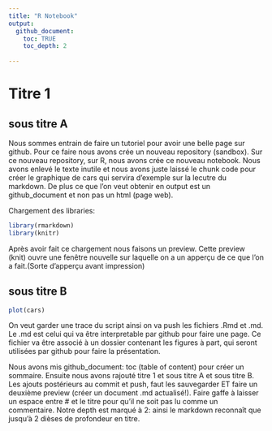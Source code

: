 ```yaml
---
title: "R Notebook"
output: 
  github_document:
    toc: TRUE
    toc_depth: 2
   
---
```

# Titre 1
## sous titre A

Nous sommes entrain de faire un tutoriel pour avoir une belle page sur github. Pour ce faire nous avons crée un nouveau repository (sandbox). Sur ce nouveau repository, sur R, nous avons crée ce nouveau notebook. Nous avons enlevé le texte inutile et nous avons juste laissé le chunk code pour créer le graphique de cars qui servira d'exemple sur la lecutre du markdown. De plus ce que l'on veut obtenir en output est un github_document et non pas un html (page web).

Chargement des libraries:

```r
library(rmarkdown)
library(knitr)
```

Après avoir fait ce chargement nous faisons un preview. Cette preview (knit) ouvre une fenêtre nouvelle sur laquelle on a un apperçu de ce que l'on a fait.(Sorte d'apperçu avant impression)

## sous titre B

```r
plot(cars)
```

On veut garder une trace du script ainsi on va push les fichiers .Rmd et .md. Le .md est celui qui va être interpretable par github pour faire une page. Ce fichier va être associé à un dossier contenant les figures à part, qui seront utilisées par github pour faire la présentation. 

Nous avons mis github_document: toc (table of content) pour créer un sommaire. Ensuite nous avons rajouté titre 1 et sous titre A et sous titre B.
Les ajouts postérieurs au commit et push, faut les sauvegarder ET faire un deuxième preview (créer un document .md actualisé!). 
Faire gaffe à laisser un espace entre # et le titre pour qu'il ne soit pas lu comme un commentaire.
Notre depth est marqué à 2: ainsi le markdown reconnaît que jusqu'à 2 dièses de profondeur en titre.